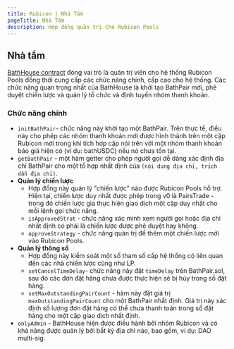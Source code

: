 ```yaml
---
title: Rubicon | Nhà Tắm
pageTitle: Nhà Tắm
description: Hợp đồng quản trị Cho Rubicon Pools
---
```


## Nhà tắm

[BathHouse contract](https://github.com/RubiconDeFi/rubicon\_protocol/blob/master/contracts/rubiconPools/BathHouse.sol) đóng vai trò là quản trị viên cho hệ thống Rubicon Pools đồng thời cung cấp các chức năng chính, cấp cao cho hệ thống. Các chức năng quan trọng nhất của BathHouse là khởi tạo BathPair mới, phê duyệt chiến lược và quản lý tổ chức và định tuyến nhóm thanh khoản.

### Chức năng chính

* `initBathPair`- chức năng này khởi tạo một BathPair. Trên thực tế, điều này cho phép các nhóm thanh khoản mới được hình thành trên một cặp Rubicon mới trong khi tích hợp cặp nói trên với một nhóm thanh khoản báo giá hiện có (ví dụ: bathUSDC) nếu nó chưa tồn tại.
* `getBathPair` - một hàm getter cho phép người gọi dễ dàng xác định địa chỉ BathPair cho một tổ hợp nhất định của `(nội dung địa chỉ, trích dẫn địa chỉ)`.
* **Quản lý chiến lược**
  * Hợp đồng này quản lý "chiến lược" nào được Rubicon Pools hỗ trợ. Hiện tại, chiến lược duy nhất được phép trong v0 là PairsTrade - trong đó chiến lược gia thực hiện giao dịch một cặp duy nhất cho mỗi lệnh gọi chức năng.
  * `isApprovedStrat` - chức năng xác minh xem người gọi hoặc địa chỉ nhất định có phải là chiến lược được phê duyệt hay không.
  * `approveStrategy` - chức năng quản trị để thêm một chiến lược mới vào Rubicon Pools.
* **Quản lý thông số**
  * Hợp đồng này kiểm soát một số tham số cấp hệ thống có liên quan đến các nhà chiến lược cũng như LP.
  * `setCancelTimeDelay`- chức năng này đặt `timeDelay` trên BathPair.sol, sau đó các đơn đặt hàng chưa được thực hiện sẽ bị hủy trong sổ đặt hàng.
  * `setMaxOutstandingPairCount` - hàm này đặt giá trị `maxOutstandingPairCount` cho một BathPair nhất định. Giá trị này xác định số lượng đơn đặt hàng có thể chưa thanh toán trong sổ đặt hàng cho một cặp giao dịch nhất định.
* `onlyAdmin` - BathHouse hiện được điều hành bởi nhóm Rubicon và có khả năng được quản lý bởi bất kỳ địa chỉ nào, bao gồm, ví dụ: DAO multi-sig.